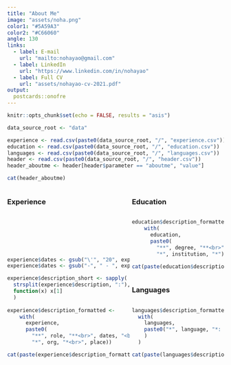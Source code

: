 ```yaml
---
title: "About Me"
image: "assets/noha.png"
color1: "#5A59A3"
color2: "#C66060"
angle: 130
links:
  - label: E-mail
    url: "mailto:nohayao@gmail.com"
  - label: LinkedIn
    url: "https://www.linkedin.com/in/nohayao"
  - label: Full CV
    url: "assets/nohayao-cv-2021.pdf"
output:
  postcards::onofre
---
```

 
```r
knitr::opts_chunk$set(echo = FALSE, results = "asis")
```

```r
data_source_root <- "data"

experience <- read.csv(paste0(data_source_root, "/", "experience.csv"))
education <- read.csv(paste0(data_source_root, "/", "education.csv"))
languages <- read.csv(paste0(data_source_root, "/", "languages.csv"))
header <- read.csv(paste0(data_source_root, "/", "header.csv"))
header_aboutme <- header[header$parameter == "aboutme", "value"]
```

```r
cat(header_aboutme)
```

::::: {style="display: grid; grid-template-columns: 4fr 3fr; grid-column-gap: 5px;"}

:::: {style="display: grid; grid-template-rows: auto; align-content: space-between"}

::: {}
### Experience

```r
experience$dates <- gsub("\'", "20", experience$dates) 
experience$dates <- gsub("-", " - ", experience$dates) 

experience$description_short <- sapply(
  strsplit(experience$description, ":"), 
  function(x) x[1]
  )
  
experience$description_formatted <- 
    with(
      experience,
      paste0(
        "**", role, "**<br>", dates, "<br>",
        "*", org, "*<br>", place))

cat(paste(experience$description_formatted, collapse = "<br><br>"))
```
:::

::::

:::: {style="display: grid; grid-template-rows: auto auto auto; align-content: space-between"}

::: {}
### Education

```r
education$description_formatted <- 
    with(
      education,
      paste0(
        "**", degree, "**<br>", dates, "<br>",
        "*", institution, "*"))

cat(paste(education$description_formatted, collapse = "<br><br>"))
```
:::

::: {}
### Languages

```r
languages$description_formatted <-
  with(
    languages,
    paste0("*", language, "*: ", level
    )
  )

cat(paste(languages$description_formatted, collapse = "<br>"))
```
:::

::::

:::::